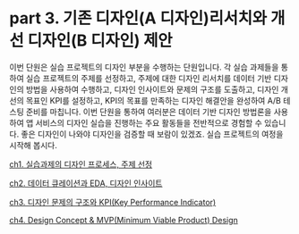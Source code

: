 # part 3. 기존 디자인(A 디자인)리서치와 개선 디자인(B 디자인) 제안

이번 단원은 실습 프로젝트의 디자인 부분을 수행하는 단원입니다. 각 실습 과제들을 통하여 실습 프로젝트의 주제를 선정하고, 주제에 대한 디자인 리서치를 데이터 기반 디자인의 방법을 사용하여 수행하고, 디자인 인사이트와 문제의 구조를 도출하고, 디자인 개선의 목표인 KPI를 설정하고, KPI의 목표를 만족하는 디자인 해결안을 완성하여 A/B 테스팅 준비를 마칩니다. 이번 단원을 통하여 여러분은 데이터 기반 디자인 방법론을 사용하여 앱 서비스의 디자인 실습을 진행하는 주요 활동들을 전반적으로 경험할 수 있습니다. 좋은 디자인이 나와야 디자인을 검증할 때  보람이 있겠죠. 실습 프로젝트의 여정을 시작해 봅시다. 

[ch1. 실습과제의 디자인 프로세스, 주제 선정](ch1. 실습과제의 디자인 프로세스, 주제 선정.qmd)

[ch2. 데이터 큐레이션과 EDA, 디자인 인사이트](ch2. 데이터 큐레이션과 EDA, 디자인 인사이트.qmd)

[ch3. 디자인 문제의 구조와 KPI(Key Performance Indicator)](ch3. 디자인 문제의 구조와 KPI.qmd)

[ch4. Design Concept & MVP(Minimum Viable Product) Design](ch4. Design Concept & MVP(Minimum Viable Product) Design.qmd)